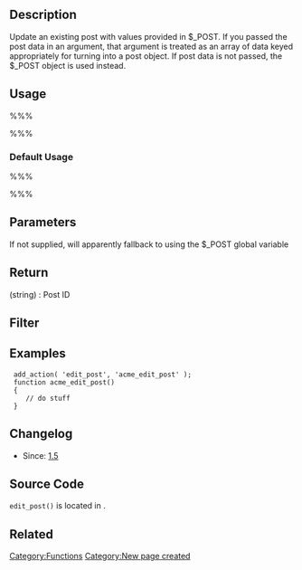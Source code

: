 {{Languages|
{{en|Function Reference/edit_post}}
}}

== Description ==
Update an existing post with values provided in $_POST.  If you passed the post data in an argument, that argument is treated as an array of data keyed appropriately for turning into a post object.  If post data is not passed, the $_POST object is used instead.

== Usage ==
%%%<?php edit_post($post_data); ?>%%%

=== Default Usage ===
%%%<?php edit_post($post_data); ?>%%%

== Parameters ==
{{Parameter|$post_data|object||optional|null}}  If not supplied, will apparently fallback to using the $_POST global variable

== Return ==

; (string) : Post ID

== Filter ==

== Examples ==

  add_action( 'edit_post', 'acme_edit_post' );
  function acme_edit_post()
  {
     // do stuff
  }

== Changelog ==

* Since: [[Version 1.5|1.5]]

== Source Code ==

<code>edit_post()</code> is located in {{Trac|wp-admin/includes/post.php}}.

== Related ==

{{Tag Footer}}

[[Category:Functions]]
[[Category:New page created]]
